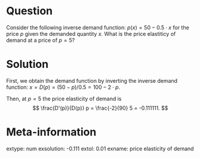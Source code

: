 Question
========
Consider the following inverse demand function:
$p(x) = 50 - 0.5 \cdot x$
for the price $p$ given the demanded quantity $x$.
What is the price elastiticy of demand at a price of
$p = 5$?


Solution
========
First, we obtain the demand function by inverting the
inverse demand function:
$x = D(p) = (50 - p)/0.5 = 100 - 2 \cdot p$.

Then, at $p = 5$ the price elasticity of demand is
$$
\frac{D'(p)}{D(p)} p = \frac{-2}{90} 5 = -0.111111.
$$


Meta-information
================
extype: num
exsolution: -0.111
extol: 0.01
exname: price elasticity of demand